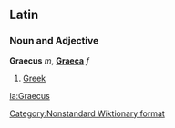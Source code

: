 ==Latin==

===Noun and Adjective===
'''Graecus''' ''m'', '''[[Graeca]]''' ''f''

# [[Greek]]

[[la:Graecus]]
[[Category:Nonstandard Wiktionary format]]